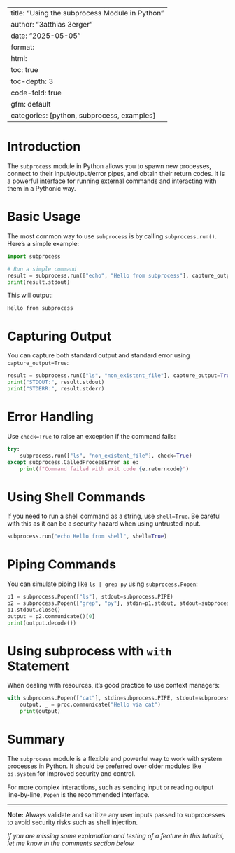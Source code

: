 
---
title: "Using the subprocess Module in Python"
author: "3atthias 3erger"
date: "2025-05-05"
format:
  html:
    toc: true
    toc-depth: 3
    code-fold: true
  gfm: default
categories: [python, subprocess, examples]
---

# Introduction

The `subprocess` module in Python allows you to spawn new processes, connect to their input/output/error pipes, and obtain their return codes. It is a powerful interface for running external commands and interacting with them in a Pythonic way.

# Basic Usage

The most common way to use `subprocess` is by calling `subprocess.run()`. Here's a simple example:

```python
import subprocess

# Run a simple command
result = subprocess.run(["echo", "Hello from subprocess"], capture_output=True, text=True)
print(result.stdout)
```

This will output:

```
Hello from subprocess
```

# Capturing Output

You can capture both standard output and standard error using `capture_output=True`:

```python
result = subprocess.run(["ls", "non_existent_file"], capture_output=True, text=True)
print("STDOUT:", result.stdout)
print("STDERR:", result.stderr)
```

# Error Handling

Use `check=True` to raise an exception if the command fails:

```python
try:
    subprocess.run(["ls", "non_existent_file"], check=True)
except subprocess.CalledProcessError as e:
    print(f"Command failed with exit code {e.returncode}")
```

# Using Shell Commands

If you need to run a shell command as a string, use `shell=True`. Be careful with this as it can be a security hazard when using untrusted input.

```python
subprocess.run("echo Hello from shell", shell=True)
```

# Piping Commands

You can simulate piping like `ls | grep py` using `subprocess.Popen`:

```python
p1 = subprocess.Popen(["ls"], stdout=subprocess.PIPE)
p2 = subprocess.Popen(["grep", "py"], stdin=p1.stdout, stdout=subprocess.PIPE)
p1.stdout.close()
output = p2.communicate()[0]
print(output.decode())
```

# Using subprocess with `with` Statement

When dealing with resources, it's good practice to use context managers:

```python
with subprocess.Popen(["cat"], stdin=subprocess.PIPE, stdout=subprocess.PIPE, text=True) as proc:
    output, _ = proc.communicate("Hello via cat")
    print(output)
```

# Summary

The `subprocess` module is a flexible and powerful way to work with system processes in Python. It should be preferred over older modules like `os.system` for improved security and control.

For more complex interactions, such as sending input or reading output line-by-line, `Popen` is the recommended interface.

---

**Note:** Always validate and sanitize any user inputs passed to subprocesses to avoid security risks such as shell injection.


_If you are missing some explanation and testing of a feature in this tutorial, let me know in the comments section below._